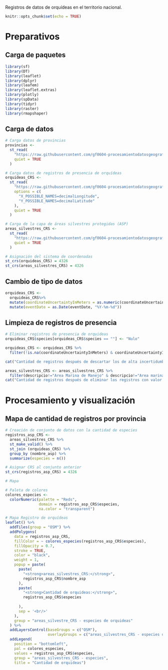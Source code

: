 Registros de datos de orquídeas en el territorio nacional.

```r
knitr::opts_chunk$set(echo = TRUE)
```

# Preparativos

## Carga de paquetes

```r
library(sf)
library(DT)
library(leaflet)
library(dplyr)
library(leafem)
library(leaflet.extras)
library(plotly)
library(spData)
library(tidyr)
library(raster)
library(rmapshaper)
```

## Carga de datos

```r
# Carga datos de provincias
provincias <- 
  st_read(
    "https://raw.githubusercontent.com/gf0604-procesamientodatosgeograficos/2021i-datos/main/ign/delimitacion-territorial-administrativa/cr_provincias_simp_wgs84.geojson",
    quiet = TRUE
  ) 

# Carga datos de registros de presencia de orquídeas
orquideas_CRS <-
  st_read(
    "https://raw.githubusercontent.com/gf0604-procesamientodatosgeograficos/2021i-datos/main/gbif/orchidaceae-cr-registros.csv",
    options = c(
      "X_POSSIBLE_NAMES=decimalLongitude",
      "Y_POSSIBLE_NAMES=decimalLatitude"
    ),
    quiet = TRUE
  )

# Carga de la capa de áreas silvestres protegidas (ASP)
areas_silvestres_CRS <-
  st_read(
    "https://raw.githubusercontent.com/gf0604-procesamientodatosgeograficos/2021i-datos/main/sinac/asp/asp-wgs84.geojson",
    quiet = TRUE
  )

# Asignación del sistema de coordenadas
st_crs(orquideas_CRS) = 4326
st_crs(areas_silvestres_CRS) = 4326
``` 

## Cambio de tipo de datos

```r
orquideas_CRS <- 
  orquideas_CRS%>%
  mutate(coordinateUncertaintyInMeters = as.numeric(coordinateUncertaintyInMeters))%>%
  mutate(eventDate = as.Date(eventDate, "%Y-%m-%d"))
```

## Limpieza de registros de presencia

```r
# Eliminar registros de presencia de orquideas 
orquideas_CRS$species[orquideas_CRS$species == ""] <- "Nulo"

orquideas_CRS <- orquideas_CRS %>%
  filter(!is.na(coordinateUncertaintyInMeters) & coordinateUncertaintyInMeters <= 1000) %>% filter(species!="Nulo")

cat("Cantidad de registros después de descartar los de alta incertidumbre en la ubicación: ", nrow(orquideas_CRS))
```

```r
areas_silvestres_CRS <- areas_silvestres_CRS %>%
  filter(descripcio!="Area Marina de Manejo" & descripcio!="Area marina protegida")
cat("Cantidad de registros después de eliminar los registros con valor de “Area Marina de Manejo” o “Area marina protegida”  ", nrow(areas_silvestres_CRS))
```

# Procesamiento y visualización 

## Mapa de cantidad de registros por provincia
```r
# Creación de conjunto de datos con la cantidad de especies 
registros_asp_CRS <-
  areas_silvestres_CRS %>%
  st_make_valid() %>%
  st_join (orquideas_CRS) %>%
  group_by (nombre_asp) %>%
  summarize(especies = n())

# Asignar CRS al conjunto anterior
st_crs(registros_asp_CRS) = 4326
```

```r
# Mapa

# Paleta de colores
colores_especies <-
  colorNumeric(palette = "Reds",
               domain = registros_asp_CRS$especies,
               na.color = "transparent")

# Mapa Registro de orquídeas
leaflet() %>%
  addTiles(group = "OSM") %>%
  addPolygons(
    data = registros_asp_CRS,
    fillColor = ~ colores_especies(registros_asp_CRS$especies),
    fillOpacity = 0.7,
    stroke = TRUE,
    color = "black",
    weight = 1,
    popup = paste(
      paste(
        "<strong>areas_silvestres_CRS:</strong>",
        registros_asp_CRS$nombre_asp
      ),
      paste(
        "<strong>Cantidad de orquideas:</strong>",
        registros_asp_CRS$especies
        
      ),
      sep = '<br/>'
    ),
    group = "areas_silvestre_CRS - especies de orquideas"
  ) %>%
  addLayersControl(baseGroups = c("OSM"),
                   overlayGroups = c("areas_silvestres_CRS - especies de orquideas")) %>%
  addLegend(
    position = "bottomleft",
    pal = colores_especies,
    values = registros_asp_CRS$especies,
    group = "areas_silvestres_CRS - especies",
    title = "Cantidad de orquideas")
```